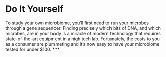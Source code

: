 

# Do It Yourself {#sec-diy_microbiome}

To study your own microbiome, you'll first need to run your microbes through a gene sequencer. Finding precisely which bits of DNA, and which microbes, are in your body is a miracle of modern technology that requires state-of-the-art equipment in a high tech lab. Fortunately, the costs to you as a consumer are plummeting and it's now easy to have your microbiome tested for under $100.
***
